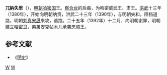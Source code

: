 '''兀納失里'''（{{bd|?||?||}}），[[明朝|明朝]][[哈密国|哈密国]]王。[[察合台|察合台]]的后裔，为哈密威武王、肃王。[[洪武|洪武]]十三年（1380年），开始向明朝纳贡，洪武二十三年（1390年），与明朝失和，阻挡道路，明朝[[刘真|刘真]][[宋晟|宋晟]]来攻，逃跑。二十五年（1392年）十二月，向明朝谢罪，明朝建立[[哈密卫|哈密卫]]，弟弟安克帖木儿承袭忠顺王。

== 参考文献 ==
*《[[明史|明史]]》

{{Leader|首任|'''[[哈密国|哈密国]]国王'''<br />1380年-1392年|忠顺王[[安克帖木儿|安克帖木儿]]}}

[[Category:哈密君主|W]]
[[Category:明朝军事人物|W]]
